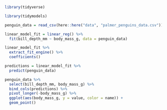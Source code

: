 
```r

library(tidyverse)

library(tidymodels)

```

```r

penguin_data = read_csv(here::here("data", "palmer_penguins_data.csv"))

```

```r

linear_model_fit = linear_reg() %>% 
  fit(bill_depth_mm ~ body_mass_g, data = penguin_data)

```

```r

linear_model_fit %>% 
  extract_fit_engine() %>% 
  coefficients()

```

```r

predictions = linear_model_fit %>% 
  predict(penguin_data)

penguin_data %>% 
  select(bill_depth_mm, body_mass_g) %>% 
  bind_cols(predictions) %>% 
  pivot_longer(-body_mass_g) %>% 
  ggplot(aes(body_mass_g, y = value, color = name)) + 
  geom_point()

```

